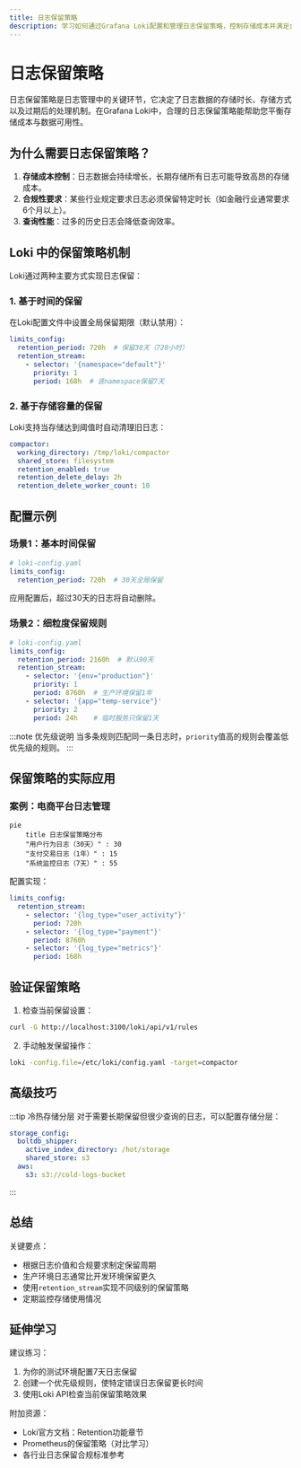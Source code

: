 ```yaml
---
title: 日志保留策略
description: 学习如何通过Grafana Loki配置和管理日志保留策略，控制存储成本并满足合规性要求。
---
```


# 日志保留策略

日志保留策略是日志管理中的关键环节，它决定了日志数据的存储时长、存储方式以及过期后的处理机制。在Grafana Loki中，合理的日志保留策略能帮助您平衡存储成本与数据可用性。

## 为什么需要日志保留策略？

1. **存储成本控制**：日志数据会持续增长，长期存储所有日志可能导致高昂的存储成本。
2. **合规性要求**：某些行业规定要求日志必须保留特定时长（如金融行业通常要求6个月以上）。
3. **查询性能**：过多的历史日志会降低查询效率。

## Loki 中的保留策略机制

Loki通过两种主要方式实现日志保留：

### 1. 基于时间的保留

在Loki配置文件中设置全局保留期限（默认禁用）：

```yaml
limits_config:
  retention_period: 720h  # 保留30天（720小时）
  retention_stream:
    - selector: '{namespace="default"}'
      priority: 1
      period: 168h  # 该namespace保留7天
```

### 2. 基于存储容量的保留

Loki支持当存储达到阈值时自动清理旧日志：

```yaml
compactor:
  working_directory: /tmp/loki/compactor
  shared_store: filesystem
  retention_enabled: true
  retention_delete_delay: 2h
  retention_delete_worker_count: 10
```

## 配置示例

### 场景1：基本时间保留

```yaml
# loki-config.yaml
limits_config:
  retention_period: 720h  # 30天全局保留
```

应用配置后，超过30天的日志将自动删除。

### 场景2：细粒度保留规则

```yaml
# loki-config.yaml
limits_config:
  retention_period: 2160h  # 默认90天
  retention_stream:
    - selector: '{env="production"}'
      priority: 1
      period: 8760h  # 生产环境保留1年
    - selector: '{app="temp-service"}'
      priority: 2
      period: 24h    # 临时服务只保留1天
```

:::note 优先级说明
当多条规则匹配同一条日志时，`priority`值高的规则会覆盖低优先级的规则。
:::

## 保留策略的实际应用

### 案例：电商平台日志管理

```mermaid
pie
    title 日志保留策略分布
    "用户行为日志（30天）" : 30
    "支付交易日志（1年）" : 15
    "系统监控日志（7天）" : 55
```

配置实现：

```yaml
limits_config:
  retention_stream:
    - selector: '{log_type="user_activity"}'
      period: 720h
    - selector: '{log_type="payment"}'
      period: 8760h
    - selector: '{log_type="metrics"}'
      period: 168h
```

## 验证保留策略

1. 检查当前保留设置：

```bash
curl -G http://localhost:3100/loki/api/v1/rules
```

2. 手动触发保留操作：

```bash
loki -config.file=/etc/loki/config.yaml -target=compactor
```

## 高级技巧

:::tip 冷热存储分层
对于需要长期保留但很少查询的日志，可以配置存储分层：

```yaml
storage_config:
  boltdb_shipper:
    active_index_directory: /hot/storage
    shared_store: s3
  aws:
    s3: s3://cold-logs-bucket
```
:::

## 总结

关键要点：
- 根据日志价值和合规要求制定保留周期
- 生产环境日志通常比开发环境保留更久
- 使用`retention_stream`实现不同级别的保留策略
- 定期监控存储使用情况

## 延伸学习

建议练习：
1. 为你的测试环境配置7天日志保留
2. 创建一个优先级规则，使特定错误日志保留更长时间
3. 使用Loki API检查当前保留策略效果

附加资源：
- Loki官方文档：Retention功能章节
- Prometheus的保留策略（对比学习）
- 各行业日志保留合规标准参考
